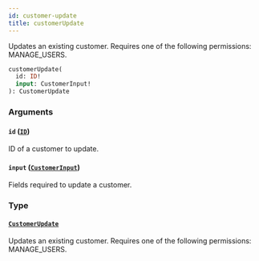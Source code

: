 ```yaml
---
id: customer-update
title: customerUpdate
---
```



Updates an existing customer. Requires one of the following permissions: MANAGE_USERS.

```graphql
customerUpdate(
  id: ID!
  input: CustomerInput!
): CustomerUpdate
```


### Arguments

#### `id` ([`ID`](../../../developer/api-reference/scalars/id))

ID of a customer to update.


#### `input` ([`CustomerInput`](../../../developer/api-reference/inputs/customer-input))

Fields required to update a customer.


### Type

#### [`CustomerUpdate`](../../../developer/api-reference/objects/customer-update) 

Updates an existing customer. Requires one of the following permissions: MANAGE_USERS.




